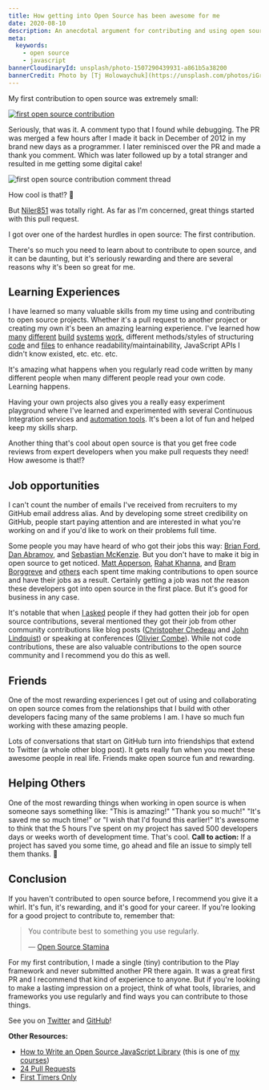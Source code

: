 ```yaml
---
title: How getting into Open Source has been awesome for me
date: 2020-08-10
description: An anecdotal argument for contributing and using open source
meta:
  keywords:
    - open source
    - javascript
bannerCloudinaryId: unsplash/photo-1507290439931-a861b5a38200
bannerCredit: Photo by [Tj Holowaychuk](https://unsplash.com/photos/iGrsa9rL11o)
---
```


My first contribution to open source was extremely small:

[![first open source contribution](https://res.cloudinary.com/kentcdodds-com/image/upload/v1625032767/kentcdodds.com/content/blog/how-getting-into-open-source-has-been-awesome-for-me/0.png)](https://github.com/playframework/playframework/pull/616)

Seriously, that was it. A comment typo that I found while debugging. The PR was
merged a few hours after I made it back in December of 2012 in my brand new days
as a programmer. I later reminisced over the PR and made a thank you comment.
Which was later followed up by a total stranger and resulted in me getting some
digital cake!

![first open source contribution comment thread](https://res.cloudinary.com/kentcdodds-com/image/upload/v1625032767/kentcdodds.com/content/blog/how-getting-into-open-source-has-been-awesome-for-me/1.png)

How cool is that!? 🍰

But [Niler851](https://github.com/Niler851) was totally right. As far as I'm
concerned, great things started with this pull request.

<callout-success class="important">
  I got over one of the hardest hurdles in open source: The first contribution.
</callout-success>

There's so much you need to learn about to contribute to open source, and it can
be daunting, but it's seriously rewarding and there are several reasons why it's
been so great for me.

## Learning Experiences

I have learned so many valuable skills from my time using and contributing to
open source projects. Whether it's a pull request to another project or creating
my own it's been an amazing learning experience. I've learned how
[many](https://webpack.js.org/) [different](https://gruntjs.com)
[build](https://gulpjs.com) [systems](https://www.gnu.org/software/make)
[work](https://docs.npmjs.com/misc/scripts), different methods/styles of
structuring [code](/blog/newspaper-code-structure) and
[files](https://gist.github.com/ryanflorence/daafb1e3cb8ad740b346) to enhance
readability/maintainability, JavaScript APIs I didn't know existed, etc. etc.
etc.

<callout-success>
  It's amazing what happens when you regularly read code written by many
  different people when many different people read your own code.
  Learning happens.
</callout-success>

Having your own projects also gives you a really easy experiment playground
where I've learned and experimented with several Continuous Integration services
and [automation tools](https://github.com/semantic-release/semantic-release).
It's been a lot of fun and helped keep my skills sharp.

Another thing that's cool about open source is that you get free code reviews
from expert developers when you make pull requests they need! How awesome is
that!?

## Job opportunities

I can't count the number of emails I've received from recruiters to my GitHub
email address alias. And by developing some street credibility on GitHub, people
start paying attention and are interested in what you're working on and if you'd
like to work on their problems full time.

Some people you may have heard of who got their jobs this way:
[Brian Ford](https://twitter.com/briantford),
[Dan Abramov](https://twitter.com/dan_abramov), and
[Sebastian McKenzie](https://twitter.com/sebmck). But you don't have to make it
big in open source to get noticed.
[Matt Apperson](https://twitter.com/mattapperson),
[Rahat Khanna](https://twitter.com/mappmechanic), and
[Bram Borggreve](https://twitter.com/beeman_nl) and
[others](https://twitter.com/kentcdodds/status/671565082858418180) each spent
time making contributions to open source and have their jobs as a result.
Certainly getting a job was not _the_ reason these developers got into open
source in the first place. But it's good for business in any case.

It's notable that when
[I asked](https://twitter.com/kentcdodds/status/671565082858418180) people if
they had gotten their job for open source contributions, several mentioned they
got their job from other community contributions like blog posts
([Christopher Chedeau](https://twitter.com/Vjeux) and
[John Lindquist](https://twitter.com/johnlindquist)) or speaking at conferences
([Olivier Combe](https://twitter.com/OCombe)). While not code contributions,
these are also valuable contributions to the open source community and I
recommend you do this as well.

## Friends

One of the most rewarding experiences I get out of using and collaborating on
open source comes from the relationships that I build with other developers
facing many of the same problems I am. I have so much fun working with these
amazing people.

Lots of conversations that start on GitHub turn into friendships that extend to
Twitter (a whole other blog post). It gets really fun when you meet these
awesome people in real life. Friends make open source fun and rewarding.

## Helping Others

One of the most rewarding things when working in open source is when someone
says something like: "This is amazing!" "Thank you so much!" "It's saved me so
much time!" or "I wish that I'd found this earlier!" It's awesome to think that
the 5 hours I've spent on my project has saved 500 developers days or weeks
worth of development time. That's cool. **Call to action:** If a project has
saved you some time, go ahead and file an issue to simply tell them thanks. 🎁

## Conclusion

If you haven't contributed to open source before, I recommend you give it a
whirl. It's fun, it's rewarding, and it's good for your career. If you're
looking for a good project to contribute to, remember that:

> You contribute best to something you use regularly.
>
> — [Open Source Stamina](/blog/open-source-stamina)

For my first contribution, I made a single (tiny) contribution to the Play
framework and never submitted another PR there again. It was a great first PR
and I recommend that kind of experience to anyone. But if you're looking to make
a lasting impression on a project, think of what tools, libraries, and
frameworks you use regularly and find ways you can contribute to those things.

See you on [Twitter](https://twitter.com/kentcdodds) and
[GitHub](https://github.com/kentcdodds)!

**Other Resources:**

- [How to Write an Open Source JavaScript Library](https://egghead.io/series/how-to-write-an-open-source-javascript-library)
  (this is one of [my courses](/courses))
- [24 Pull Requests](http://24pullrequests.com/contributing)
- [First Timers Only](/blog/first-timers-only)
